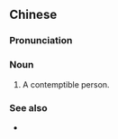 {{also|屄养}}
==Chinese==
{{zh-forms|s=屄养}}

===Pronunciation===
{{zh-pron
|m=bīyǎng,biǎng
|cat=n
}}

===Noun===
{{zh-noun}}

# {{lb|zh|dialectal Mandarin|vulgar}} A contemptible person.

===See also===
* {{zh-l|屄樣}}